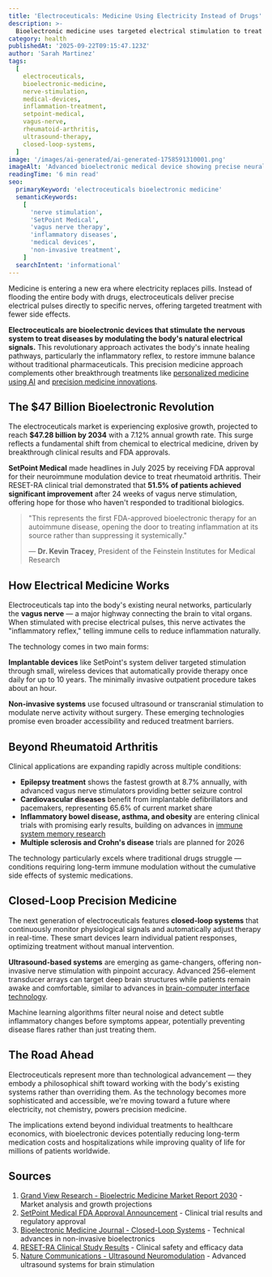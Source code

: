 ```yaml
---
title: 'Electroceuticals: Medicine Using Electricity Instead of Drugs'
description: >-
  Bioelectronic medicine uses targeted electrical stimulation to treat diseases, with the $47B market reaching clinical approval for rheumatoid arthritis and inflammation.
category: health
publishedAt: '2025-09-22T09:15:47.123Z'
author: 'Sarah Martinez'
tags:
  [
    electroceuticals,
    bioelectronic-medicine,
    nerve-stimulation,
    medical-devices,
    inflammation-treatment,
    setpoint-medical,
    vagus-nerve,
    rheumatoid-arthritis,
    ultrasound-therapy,
    closed-loop-systems,
  ]
image: '/images/ai-generated/ai-generated-1758591310001.png'
imageAlt: 'Advanced bioelectronic medical device showing precise neural network stimulation technology for treating inflammatory diseases through electrical therapy'
readingTime: '6 min read'
seo:
  primaryKeyword: 'electroceuticals bioelectronic medicine'
  semanticKeywords:
    [
      'nerve stimulation',
      'SetPoint Medical',
      'vagus nerve therapy',
      'inflammatory diseases',
      'medical devices',
      'non-invasive treatment',
    ]
  searchIntent: 'informational'
---
```


Medicine is entering a new era where electricity replaces pills. Instead of flooding the entire body with drugs, electroceuticals deliver precise electrical pulses directly to specific nerves, offering targeted treatment with fewer side effects.

**Electroceuticals are bioelectronic devices that stimulate the nervous system to treat diseases by modulating the body's natural electrical signals.** This revolutionary approach activates the body's innate healing pathways, particularly the inflammatory reflex, to restore immune balance without traditional pharmaceuticals. This precision medicine approach complements other breakthrough treatments like [personalized medicine using AI](/health/personalized-medicine-using-ai) and [precision medicine innovations](/health/precision-medicine-revolution-2025).

## The $47 Billion Bioelectronic Revolution

The electroceuticals market is experiencing explosive growth, projected to reach **$47.28 billion by 2034** with a 7.12% annual growth rate. This surge reflects a fundamental shift from chemical to electrical medicine, driven by breakthrough clinical results and FDA approvals.

**SetPoint Medical** made headlines in July 2025 by receiving FDA approval for their neuroimmune modulation device to treat rheumatoid arthritis. Their RESET-RA clinical trial demonstrated that **51.5% of patients achieved significant improvement** after 24 weeks of vagus nerve stimulation, offering hope for those who haven't responded to traditional biologics.

> "This represents the first FDA-approved bioelectronic therapy for an autoimmune disease, opening the door to treating inflammation at its source rather than suppressing it systemically."
>
> — **Dr. Kevin Tracey**, President of the Feinstein Institutes for Medical Research

## How Electrical Medicine Works

Electroceuticals tap into the body's existing neural networks, particularly the **vagus nerve** — a major highway connecting the brain to vital organs. When stimulated with precise electrical pulses, this nerve activates the "inflammatory reflex," telling immune cells to reduce inflammation naturally.

The technology comes in two main forms:

**Implantable devices** like SetPoint's system deliver targeted stimulation through small, wireless devices that automatically provide therapy once daily for up to 10 years. The minimally invasive outpatient procedure takes about an hour.

**Non-invasive systems** use focused ultrasound or transcranial stimulation to modulate nerve activity without surgery. These emerging technologies promise even broader accessibility and reduced treatment barriers.

## Beyond Rheumatoid Arthritis

Clinical applications are expanding rapidly across multiple conditions:

- **Epilepsy treatment** shows the fastest growth at 8.7% annually, with advanced vagus nerve stimulators providing better seizure control
- **Cardiovascular diseases** benefit from implantable defibrillators and pacemakers, representing 65.6% of current market share
- **Inflammatory bowel disease, asthma, and obesity** are entering clinical trials with promising early results, building on advances in [immune system memory research](/health/immune-system-memory-discovery-sepsis-autoimmune-treatment)
- **Multiple sclerosis and Crohn's disease** trials are planned for 2026

The technology particularly excels where traditional drugs struggle — conditions requiring long-term immune modulation without the cumulative side effects of systemic medications.

## Closed-Loop Precision Medicine

The next generation of electroceuticals features **closed-loop systems** that continuously monitor physiological signals and automatically adjust therapy in real-time. These smart devices learn individual patient responses, optimizing treatment without manual intervention.

**Ultrasound-based systems** are emerging as game-changers, offering non-invasive nerve stimulation with pinpoint accuracy. Advanced 256-element transducer arrays can target deep brain structures while patients remain awake and comfortable, similar to advances in [brain-computer interface technology](/technology/ucla-brain-chip-paralyzed-patients-4x-faster).

Machine learning algorithms filter neural noise and detect subtle inflammatory changes before symptoms appear, potentially preventing disease flares rather than just treating them.

## The Road Ahead

Electroceuticals represent more than technological advancement — they embody a philosophical shift toward working with the body's existing systems rather than overriding them. As the technology becomes more sophisticated and accessible, we're moving toward a future where electricity, not chemistry, powers precision medicine.

The implications extend beyond individual treatments to healthcare economics, with bioelectronic devices potentially reducing long-term medication costs and hospitalizations while improving quality of life for millions of patients worldwide.

## Sources

1. [Grand View Research - Bioelectric Medicine Market Report 2030](https://www.grandviewresearch.com/industry-analysis/electroceuticals-bioelectric-medicine-market) - Market analysis and growth projections
2. [SetPoint Medical FDA Approval Announcement](https://setpointmedical.com/setpoint-medical-receives-fda-approval-for-novel-neuroimmune-modulation-therapy-for-rheumatoid-arthritis/) - Clinical trial results and regulatory approval
3. [Bioelectronic Medicine Journal - Closed-Loop Systems](https://bioelecmed.biomedcentral.com/articles/10.1186/s42234-024-00163-4) - Technical advances in non-invasive bioelectronics
4. [RESET-RA Clinical Study Results](https://bioelecmed.biomedcentral.com/articles/10.1186/s42234-023-00138-x) - Clinical safety and efficacy data
5. [Nature Communications - Ultrasound Neuromodulation](https://www.nature.com/articles/s41467-025-63020-1) - Advanced ultrasound systems for brain stimulation
